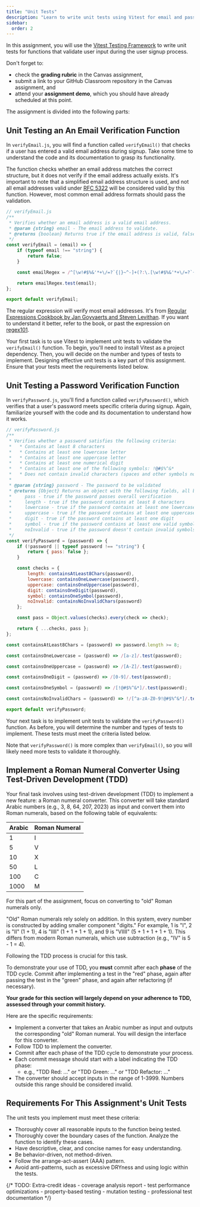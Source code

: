 ```yaml
---
title: "Unit Tests"
description: "Learn to write unit tests using Vitest for email and password validation functions, and implement a Roman numeral converter using Test-Driven Development (TDD)."
sidebar:
  order: 2
---
```


In this assignment, you will use the [Vitest Testing Framework](https://vitest.dev/) to write unit tests for functions that validate user input during the user signup process.

Don't forget to:

- check the **grading rubric** in the Canvas assignment,
- submit a link to your GitHub Classroom repository in the Canvas assignment, and
- attend your **assignment demo**, which you should have already scheduled at this point.

The assignment is divided into the following parts:

## Unit Testing an An Email Verification Function

In `verifyEmail.js`, you will find a function called `verifyEmail()` that checks if a user has entered a valid email address during signup. Take some time to understand the code and its documentation to grasp its functionality.

The function checks whether an email address matches the correct structure, but it does not verify if the email address actually exists. It's important to note that a simplified email address structure is used, and not all email addresses valid under [RFC 5322](https://datatracker.ietf.org/doc/html/rfc5322) will be considered valid by this function. However, most common email address formats should pass the validation.

```javascript
// verifyEmail.js
/**
 * Verifies whether an email address is a valid email address.
 * @param {string} email - The email address to validate.
 * @returns {boolean} Returns true if the email address is valid, false otherwise.
 */
const verifyEmail = (email) => {
    if (typeof email !== "string") {
        return false;
    }

    const emailRegex = /^[\w!#$%&'*+\/=?`{|}~^-]+(?:\.[\w!#$%&'*+\/=?`{|}~^-]+)*@(?:[a-z0-9-]+\.)+[a-z]{2,6}$/i;

    return emailRegex.test(email);
};

export default verifyEmail;
```

The regular expression will verify most email addresses. It's
from [Regular Expressions Cookbook by Jan Goyvaerts and Steven Levithan](https://www.oreilly.com/library/view/regular-expressions-cookbook/9781449327453/ch04s01.html). If you want to understand it better, refer to the book, or past the expression on [regex101](https://regex101.com/).

Your first task is to use Vitest to implement unit tests to validate the `verifyEmail()` function. To begin, you'll need to install Vitest as a project dependency. Then, you will decide on the number and types of tests to implement. Designing effective unit tests is a key part of this assignment. Ensure that your tests meet the requirements listed below.

## Unit Testing a Password Verification Function

In `verifyPassword.js`, you'll find a function called `verifyPassword()`, which verifies that a user's password meets specific criteria during signup. Again, familiarize yourself with the code and its documentation to understand how it works.

```javascript
// verifyPassword.js
/**
 * Verifies whether a password satisfies the following criteria:
 *   * Contains at least 8 characters
 *   * Contains at least one lowercase letter
 *   * Contains at least one uppercase letter
 *   * Contains at least one numerical digit
 *   * Contains at least one of the following symbols: !@#$%^&*
 *   * Does not contain invalid characters (spaces and other symbols not listed above)
 *
 * @param {string} password - The password to be validated
 * @returns {Object} Returns an object with the following fields, all boolean valued:
 *     pass - true if the password passes overall verification
 *     length - true if the password contains at least 8 characters
 *     lowercase - true if the password contains at least one lowercase letter
 *     uppercase - true if the password contains at least one uppercase letter
 *     digit - true if the password contains at least one digit
 *     symbol - true if the password contains at least one valid symbol
 *     noInvalid - true if the password doesn't contain invalid symbols/spaces
 */
const verifyPassword = (password) => {
    if (!password || typeof password !== "string") {
        return { pass: false };
    }

    const checks = {
        length: containsAtLeast8Chars(password),
        lowercase: containsOneLowercase(password),
        uppercase: containsOneUppercase(password),
        digit: containsOneDigit(password),
        symbol: containsOneSymbol(password),
        noInvalid: containsNoInvalidChars(password)
    };

    const pass = Object.values(checks).every(check => check);

    return { ...checks, pass };
};

const containsAtLeast8Chars = (password) => password.length >= 8;

const containsOneLowercase = (password) => /[a-z]/.test(password);

const containsOneUppercase = (password) => /[A-Z]/.test(password);

const containsOneDigit = (password) => /[0-9]/.test(password);

const containsOneSymbol = (password) => /[!@#$%^&*]/.test(password);

const containsNoInvalidChars = (password) => !/[^a-zA-Z0-9!@#$%^&*]/.test(password);

export default verifyPassword;
```

Your next task is to implement unit tests to validate the `verifyPassword()` function. As before, you will determine the number and types of tests to implement. These tests must meet the criteria listed below.

Note that `verifyPassword()` is more complex than `verifyEmail()`, so you will likely need more tests to validate it thoroughly.

## Implement a Roman Numeral Converter Using Test-Driven Development (TDD)

Your final task involves using test-driven development (TDD) to implement a new feature: a Roman numeral converter. This converter will take standard Arabic numbers (e.g., 3, 8, 64, 207, 2023) as input and convert them into Roman numerals, based on the following table of equivalents:

| Arabic | Roman Numeral |
| ------ | ------------- |
| 1      | I             |
| 5      | V             |
| 10     | X             |
| 50     | L             |
| 100    | C             |
| 1000   | M             |

For this part of the assignment, focus on converting to "old" Roman numerals only. 

"Old" Roman numerals rely solely on addition. In this system, every number is constructed by adding smaller component "digits." For example, 1 is "I", 2 is "II" (1 + 1), 4 is "IIII" (1 + 1 + 1 + 1), and 9 is "VIIII" (5 + 1 + 1 + 1 + 1). This differs from modern Roman numerals, which use subtraction (e.g., "IV" is 5 - 1 = 4).

Following the TDD process is crucial for this task.

To demonstrate your use of TDD, you **must** commit after each **phase** of the TDD cycle. Commit after implementing a test in the "red" phase, again after passing the test in the "green" phase, and again after refactoring (if necessary). 

**Your grade for this section will largely depend on your adherence to TDD, assessed through your commit history.**

Here are the specific requirements:

- Implement a converter that takes an Arabic number as input and outputs the corresponding "old" Roman numeral. You will design the interface for this converter.
- Follow TDD to implement the converter.
- Commit after each phase of the TDD cycle to demonstrate your process.
- Each commit message should start with a label indicating the TDD phase:
  - e.g., "TDD Red: ..." or "TDD Green: ..." or "TDD Refactor: ..."
- The converter should accept inputs in the range of 1-3999. Numbers outside this range should be considered invalid.

## Requirements For This Assignment's Unit Tests

The unit tests you implement must meet these criteria:

- Thoroughly cover all reasonable inputs to the function being tested.
- Thoroughly cover the boundary cases of the function. Analyze the function to identify these cases.
- Have descriptive, clear, and concise names for easy understanding.
- Be behavior-driven, not method-driven.
- Follow the arrange-act-assert (AAA) pattern.
- Avoid anti-patterns, such as excessive DRYness and using logic within the tests.

{/* TODO: Extra-credit ideas
    - coverage analysis report
    - test performance optimizations
    - property-based testing
    - mutation testing
    - professional test documentation */}